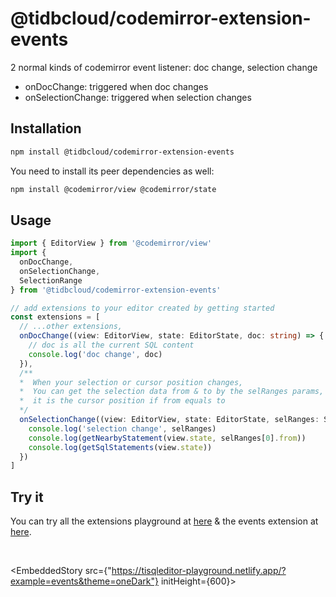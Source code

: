 # @tidbcloud/codemirror-extension-events

2 normal kinds of codemirror event listener: doc change, selection change

- onDocChange: triggered when doc changes
- onSelectionChange: triggered when selection changes

## Installation

```sh npm2yarn
npm install @tidbcloud/codemirror-extension-events
```

You need to install its peer dependencies as well:

```sh npm2yarn
npm install @codemirror/view @codemirror/state
```

## Usage

```ts
import { EditorView } from '@codemirror/view'
import {
  onDocChange,
  onSelectionChange,
  SelectionRange
} from '@tidbcloud/codemirror-extension-events'

// add extensions to your editor created by getting started
const extensions = [
  // ...other extensions,
  onDocChange((view: EditorView, state: EditorState, doc: string) => {
    // doc is all the current SQL content
    console.log('doc change', doc)
  }),
  /**
  *  When your selection or cursor position changes,
  *  You can get the selection data from & to by the selRanges params,
  *  it is the cursor position if from equals to
  */
  onSelectionChange((view: EditorView, state: EditorState, selRanges: SelectionRange[]) => {
    console.log('selection change', selRanges)
    console.log(getNearbyStatement(view.state, selRanges[0].from))
    console.log(getSqlStatements(view.state))
  })
]
```

## Try it
You can try all the extensions playground at [here](https://tisqleditor-playground.netlify.app/?example=all&with_select=&theme=oneDark) & the events extension at [here](https://tisqleditor-playground.netlify.app/?example=events&theme=oneDark).

<br />

<EmbeddedStory src={"https://tisqleditor-playground.netlify.app/?example=events&theme=oneDark"} initHeight={600}></EmbeddedStory>
